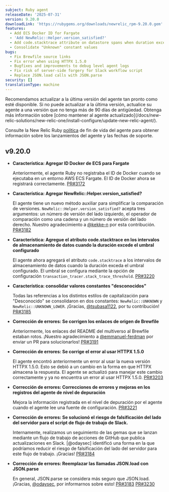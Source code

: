 ```yaml
---
subject: Ruby agent
releaseDate: '2025-07-31'
version: 9.20.0
downloadLink: 'https://rubygems.org/downloads/newrelic_rpm-9.20.0.gem'
features:
  - Add ECS Docker ID for Fargate
  - 'Add NewRelic::Helper.version_satisfied?'
  - Add code.stacktrace attribute on datastore spans when duration exceeds configured threshold
  - Consolidate "Unknown" constant values
bugs:
  - Fix Brewfile source links
  - Fix error when using HTTPX 1.5.0
  - Bugfixes and improvements to debug level agent logs
  - Fix risk of server-side forgery for Slack workflow script
  - Replace JSON.load calls with JSON.parse
security: []
translationType: machine
---
```


<Callout variant="important">
  Recomendamos actualizar a la última versión del agente tan pronto como esté disponible. Si no puede actualizar a la última versión, actualice su agente a una versión que no tenga más de 90 días de antigüedad. Obtenga más información sobre [cómo mantener al agente actualizado](/docs/new-relic-solutions/new-relic-one/install-configure/update-new-relic-agent/).

  Consulte la New Relic Ruby [política](https://docs.newrelic.com/docs/apm/agents/ruby-agent/getting-started/ruby-agent-eol-policy/) de fin de vida del agente para obtener información sobre los lanzamientos del agente y las fechas de soporte.
</Callout>

## v9.20.0

* **Característica: Agregar ID Docker de ECS para Fargate**

  Anteriormente, el agente Ruby no registraba el ID de Docker cuando se ejecutaba en un entorno AWS ECS Fargate. El ID de Docker ahora se registrará correctamente. [PR#3172](https://github.com/newrelic/newrelic-ruby-agent/pull/3172)

* **Característica: Agregar NewRelic::Helper.version\_satisfied?**

  El agente tiene un nuevo método auxiliar para simplificar la comparación de versiones. `NewRelic::Helper.version_satisfied?` acepta tres argumentos: un número de versión del lado izquierdo, el operador de comparación como una cadena y un número de versión del lado derecho. Nuestro agradecimiento a [@kekke-n](https://github.com/kekke-n) por esta contribución. [PR#3182](https://github.com/newrelic/newrelic-ruby-agent/pull/3182)

* **Característica: Agregue el atributo code.stacktrace en los intervalos de almacenamiento de datos cuando la duración excede el umbral configurado**

  El agente ahora agregará el atributo `code.stacktrace` a los intervalos de almacenamiento de datos cuando la duración exceda el umbral configurado. El umbral se configura mediante la opción de configuración `transaction_tracer.stack_trace_threshold`. [PR#3220](https://github.com/newrelic/newrelic-ruby-agent/pull/3220)

* **Característica: consolidar valores constantes &quot;desconocidos&quot;**

  Todas las referencias a los distintos estilos de capitalización para &quot;Desconocido&quot; se consolidaron en dos constantes: `NewRelic::UNKNOWN` y `NewRelic::UNKNOWN_LOWER`. ¡Gracias, [@tsubasa1122](https://github.com/@tsubasa1122), por tu contribución! [PR#3185](https://github.com/newrelic/newrelic-ruby-agent/pull/3185)

* **Corrección de errores: Se corrigen los enlaces de origen de Brewfile**

  Anteriormente, los enlaces del README del multiverso al Brewfile estaban rotos. ¡Nuestro agradecimiento a [@emmanuel-ferdman](https://github.com/emmanuel-ferdman) por enviar un PR para solucionarlos! [PR#3191](https://github.com/newrelic/newrelic-ruby-agent/pull/3191)

* **Corrección de errores: Se corrige el error al usar HTTPX 1.5.0**

  El agente encontró anteriormente un error al usar la nueva versión HTTPX 1.5.0. Esto se debió a un cambio en la forma en que HTTPX almacena la respuesta. El agente se actualizó para manejar este cambio correctamente y ya no encuentra un error al usar HTTPX 1.5.0. [PR#3203](https://github.com/newrelic/newrelic-ruby-agent/pull/3203)

* **Corrección de errores: Correcciones de errores y mejoras en los registros del agente de nivel de depuración**

  Mejora la información registrada en el nivel de depuración por el agente cuando el agente lee una fuente de configuración. [PR#3221](https://github.com/newrelic/newrelic-ruby-agent/pull/3221)

* **Corrección de errores: Se solucionó el riesgo de falsificación del lado del servidor para el script de flujo de trabajo de Slack.**

  Internamente, realizamos un seguimiento de las gemas que se lanzan mediante un flujo de trabajo de acciones de GitHub que publica actualizaciones en Slack. \[@odaysec] identificó una forma en la que podríamos reducir el riesgo de falsificación del lado del servidor para este flujo de trabajo. ¡Gracias! [PR#3184](https://github.com/newrelic/newrelic-ruby-agent/pull/3184)

* **Corrección de errores: Reemplazar las llamadas JSON.load con JSON.parse**

  En general, JSON.parse se considera más seguro que JSON.load. ¡Gracias, [@odaysec](https://github.com/odaysec), por informarnos sobre esto! [PR#3183](https://github.com/newrelic/newrelic-ruby-agent/pull/3183) [PR#3230](https://github.com/newrelic/newrelic-ruby-agent/pull/3230)